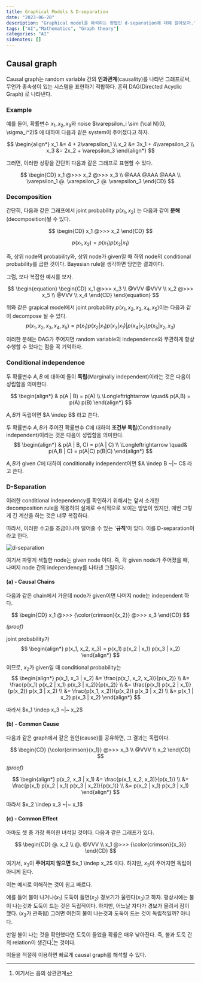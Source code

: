 ```yaml
---
title: Graphical Models & D-separation
date: "2023-06-20"
description: "Graphical model을 해석하는 방법인 d-separation에 대해 알아보자."
tags: ["AI","Mathematics", "Graph theory"]
categories: "AI"
sidenotes: []
---
```


## Causal graph

Causal graph는 random variable 간의 **인과관계**(causality)를 나타낸 그래프로써, 무언가 종속성이 있는 시스템을 표현하기 적합하다.
흔히 DAG(Directed Acyclic Graph) 로 나타낸다.

### Example

예를 들어, 확률변수 $x_1, x_2, x_3$와 noise $\varepsilon_i \sim {\cal N}(0, \sigma_i^2)$ 에 대하여 다음과 같은 system이 주어졌다고 하자.

$$
\begin{align*}
x_1 &= 4 + 2\varepsilon_1 \\
x_2 &= 3x_1 + 4\varepsilon_2 \\
x_3 &= 2x_2 + \varepsilon_3
\end{align*}
$$

그러면, 이러한 상황을 간단히 다음과 같은 그래프로 표현할 수 있다.

$$
\begin{CD}
  x_1 @>>> x_2 @>>> x_3 \\
  @AAA @AAA @AAA \\
  \varepsilon_1 @. \varepsilon_2 @. \varepsilon_3
\end{CD}
$$

### Decomposition

간단히, 다음과 같은 그래프에서 joint probability $p(x_1, x_2)$ 는 다음과 같이 **분해**(decomposition)될 수 있다.

$$
\begin{CD}
x_1 @>>> x_2
\end{CD}
$$

$$
p(x_1, x_2) = p(x_1) p(x_2 | x_1)
$$

즉, 상위 node의 probability와, 상위 node가 given일 때 하위 node의 conditional probability를 곱한 것이다.
Bayesian rule을 생각하면 당연한 결과이다.

그럼, 보다 복잡한 예시를 보자.

$$
\begin{equation}
\begin{CD}
  x_1 @>>> x_3 \\
  @VVV @VVV \\
  x_2 @>>> x_5 \\
  @VVV \\
  x_4
\end{CD}
\end{equation}
$$

위와 같은 grapical model에서 joint probability $p(x_1, x_2, x_3, x_4, x_5)$이는 다음과 같이 decompose 될 수 있다.
$$
p(x_1, x_2, x_3, x_4, x_5) = p(x_1)p(x_2 | x_1) p(x_3 | x_1) | p(x_4 | x_2) p(x_5 | x_2, x_3)
$$

이러한 분해는 DAG가 주어지면 random variable의 independence와 무관하게 항상 수행할 수 있다는 점을 꼭 기억하자.

### Conditional independence

두 확률변수 $A, B$ 에 대하여 둘이
<Highlight color='blue'>**독립**(Marginally independent)</Highlight>이라는 것은 다음이 성립함을 의미한다.

$$
\begin{align*}
  & p(A | B) = p(A) \\
  \Longleftrightarrow \quad& p(A,B) = p(A) p(B)
\end{align*}
$$

$A, B$가 독립이면 $A \indep B$ 라고 쓴다.

두 확률변수 $A, B$가 주어진 확률변수 $C$에 대하여
<Highlight color='blue'>**조건부 독립**(Conditionally independent)</Highlight>이라는 것은 다음이 성립함을 의미한다.
$$
\begin{align*}
  & p(A | B, C) = p(A | C) \\
  \Longleftrightarrow \quad& p(A,B | C) = p(A|C) p(B|C)
\end{align*}
$$

$A, B$가 given $C$에 대하여 conditionally independent이면 $A \indep B ~|~ C$ 라고 쓴다.

### D-Separation

이러한 conditional independency를 확인하기 위해서는
앞서 소개한 decomposition rule을 적용하여 실제로 수식적으로 보이는 방법이 있지만, 매번 그렇게 긴 계산을 하는 것은 너무 복잡하다.

따라서, 이러한 수고를 조금이나마 덜어줄 수 있는 '**규칙**'이 있다. 이를 D-separation이라고 한다.

![d-separation](d-separation.png)

여기서 파랗게 색칠한 node는 given node 이다. 즉, 각 given node가 주어졌을 때, 나머지 node 간의 independency를 나타낸 그림이다.

#### (a) - Causal Chains

다음과 같은 chain에서 가운데 node가 given이면 나머지 node는 independent 하다.

$$
\begin{CD}
  x_1 @>>> {\color{crimson}{x_2}} @>>> x_3
\end{CD}
$$

*(proof)*

joint probability가
$$
  \begin{align*}
    p(x_1, x_2, x_3) = p(x_1) p(x_2 | x_1) p(x_3 | x_2)
  \end{align*}
$$

이므로, $x_2$가 given일 때 conditional probability는
$$
\begin{align*}
  p(x_1, x_3 | x_2) &= \frac{p(x_1, x_2, x_3)}{p(x_2)} \\
  &= \frac{p(x_1) p(x_2 | x_1) p(x_3 | x_2)}{p(x_2)} \\
  &= \frac{p(x_1) p(x_2 | x_1)}{p(x_2)} p(x_3 | x_2) \\
  &= \frac{p(x_1, x_2)}{p(x_2)} p(x_3 | x_2) \\
  &= p(x_1 | x_2) p(x_3 | x_2)
\end{align*}
$$

따라서 $x_1 \indep x_3 ~|~ x_2$

#### (b) - Common Cause

다음과 같은 graph에서 같은 원인(cause)를 공유하면, 그 결과는 독립이다.

$$
\begin{CD}
  {\color{crimson}{x_1}} @>>> x_3 \\
  @VVV \\
  x_2
\end{CD}
$$

*(proof)*

$$
\begin{align*}
  p(x_2, x_3 | x_1) &= \frac{p(x_1, x_2, x_3)}{p(x_1)} \\
  &= \frac{p(x_1) p(x_2 | x_1) p(x_3 | x_2)}{p(x_1)} \\
  &= p(x_2 | x_1) p(x_3 | x_1)
\end{align*}
$$

따라서 $x_2 \indep x_3 ~|~ x_1$

#### (c) - Common Effect

아마도 셋 중 가장 특이한 녀석일 것이다. 다음과 같은 그래프가 있다.

$$
\begin{CD}
  @. x_2 \\
  @. @VVV \\
  x_1 @>>> {\color{crimson}{x_3}}
\end{CD}
$$

여기서, $x_3$이 **주어지지 않으면** $x_1 \indep x_2$ 이다. 하지만, $x_3$이 주어지면 독립이 아니게 된다.

이는 예시로 이해하는 것이 쉽고 빠르다.

예를 들어 불이 나거나($x_1$) 도둑이 들면($x_2$) 경보기가 울린다($x_3$)고 하자.
평상시에는 불이 나는것과 도둑이 드는 것은 독립적이다. 하지만, 어느날 자다가 경보가 울려서 잠이 깼다. ($x_3$가 관측됨)
그러면 여전히 불이 나는것과 도둑이 드는 것이 독립적일까? 아니다.

만일 불이 나는 것을 확인했다면 도둑이 들었을 확률은 매우 낮아진다. 즉, 불과 도둑 간의 relation이 생긴다[^fire-rel]는 것이다.

[^fire-rel]: 여기서는 음의 상관관계

이들을 적절히 이용하면 빠르게 causal graph를 해석할 수 있다.
